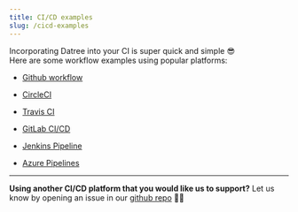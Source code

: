 ```yaml
---
title: CI/CD examples
slug: /cicd-examples
---
```


Incorporating Datree into your CI is super quick and simple 😎  
Here are some workflow examples using popular platforms:

- [Github workflow](/cicd-examples/github-workflow)

- [CircleCI](/cicd-examples/circle-ci)

- [Travis CI](/cicd-examples/travis-ci)

- [GitLab CI/CD](/cicd-examples/gitLab-ci-cd)

- [Jenkins Pipeline](/cicd-examples/jenkins-pipeline)

- [Azure Pipelines](/cicd-examples/azure-pipelines)

---

**Using another CI/CD platform that you would like us to support?**
Let us know by opening an issue in our [github repo](https://github.com/datreeio/datree) 👌🏼
